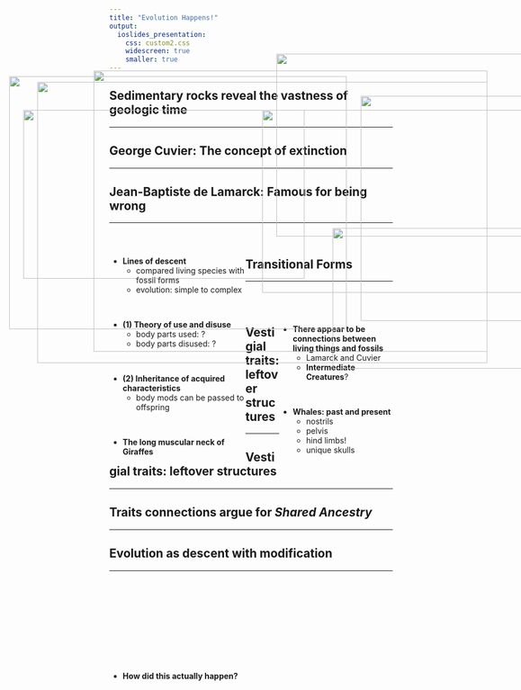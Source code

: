 ```yaml
---
title: "Evolution Happens!"
output: 
  ioslides_presentation:
    css: custom2.css
    widescreen: true
    smaller: true
---
```


## Sedimentary rocks reveal the vastness of geologic time
<hr>

<IMG STYLE="position:absolute; TOP:180px; LEFT:200px; WIDTH:700px; HEIGHT:500px" SRC="images/SedimentaryStrata.jpg">

## George Cuvier: The concept of extinction
<hr>

<IMG STYLE="position:absolute; TOP:180px; LEFT:200px; WIDTH:700px; HEIGHT:500px" SRC="images/mastodon.jpg">

## Jean-Baptiste de Lamarck: Famous for being wrong
<hr>
<br/>

<div style="float: left; width: 48%;">

* **Lines of descent**
    + compared living species with fossil forms
    + evolution: simple to complex

<br/>

* **(1) Theory of use and disuse**
    + body parts used: ?
    + body parts disused: ?

<br/>

* **(2) Inheritance of acquired characteristics**
    + body mods can be passed to offspring
    
<br/>

* **The long muscular neck of Giraffes**

</div>

<IMG STYLE="position:absolute; TOP:150px; LEFT:525px; WIDTH:550px; HEIGHT:325px" SRC="images/giraffe.jpg">

<IMG STYLE="position:absolute; TOP:460px; LEFT:625px; WIDTH:350px; HEIGHT:250px" SRC="images/bonsai.jpg">

## Transitional Forms
<hr>
<br/>
<br/>

<IMG STYLE="position:absolute; TOP:250px; LEFT:75px; WIDTH:500px; HEIGHT:300px" SRC="images/nostril_migration.gif">

<div style="float: right; width: 40%;">

* **There appear to be connections between living things and fossils**
    + Lamarck and Cuvier
    + **Intermediate Creatures**?


<br/>

* **Whales: past and present**
    + nostrils
    + pelvis
    + hind limbs!
    + unique skulls

</div>

## Vestigial traits: leftover structures
<hr>

<IMG STYLE="position:absolute; TOP:190px; LEFT:50px; WIDTH:600px; HEIGHT:450px" SRC="images/whales2.jpg">

## Vestigial traits: leftover structures
<hr>

<IMG STYLE="position:absolute; TOP:190px; LEFT:50px; WIDTH:600px; HEIGHT:450px" SRC="images/whales2.jpg">

<IMG STYLE="position:absolute; TOP:225px; LEFT:675px; WIDTH:400px; HEIGHT:400px" SRC="images/humans.jpg">

## Traits connections argue for *Shared Ancestry*
<hr>

<IMG STYLE="position:absolute; TOP:200px; LEFT:100px; WIDTH:800px; HEIGHT:500px" SRC="images/TransitionToSea.jpg">

## Evolution as descent with modification
<hr>
<br/>
<br/>
<br/>
<br/>
<br/>
<br/>
<br/>
<br/>

<div style="float: left; width: 48%;">

* **How did this actually happen?**

</div>

<IMG STYLE="position:absolute; TOP:250px; LEFT:500px; WIDTH:550px; HEIGHT:325px" SRC="images/giraffe.jpg">
